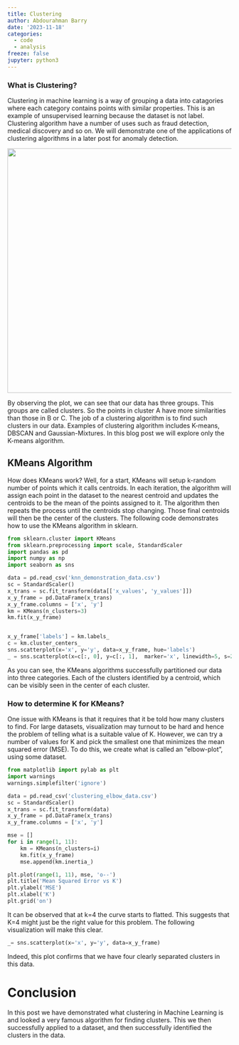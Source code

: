```yaml
---
title: Clustering
author: Abdourahman Barry
date: '2023-11-18'
categories:
  - code
  - analysis
freeze: false
jupyter: python3
---
```


### What is Clustering?

Clustering in machine learning is a way of grouping a data into catagories where each category contains points with similar properties. This is an example of unsupervised learning because the dataset is not label. Clustering algorithm have a number of uses such as fraud detection, medical discovery and so on. We will demonstrate one of the applications of clustering algorithms in a later post for anomaly detection.

![](Cluster1.png){fig-align="center" fig-width="7" fig-height="7" width="550"}

By observing the plot, we can see that our data has three groups. This groups are called clusters. So the points in cluster A have more similarities than those in B or C. The job of a clustering algorithm is to find such clusters in our data. Examples of clustering algorithm includes K-means, DBSCAN and Gaussian-Mixtures. In this blog post we will explore only the K-means algorithm.

## KMeans Algorithm

How does KMeans work? Well, for a start, KMeans will setup k-random number of points which it calls centroids. In each iteration, the algorithm will assign each point in the dataset to the nearest centroid and updates the centroids to be the mean of the points assigned to it. The algorithm then repeats the process until the centroids stop changing. Those final centroids will then be the center of the clusters. The following code demonstrates how to use the KMeans algorithm in sklearn.

```python
from sklearn.cluster import KMeans
from sklearn.preprocessing import scale, StandardScaler
import pandas as pd
import numpy as np
import seaborn as sns

data = pd.read_csv('knn_demonstration_data.csv')
sc = StandardScaler()
x_trans = sc.fit_transform(data[['x_values', 'y_values']])
x_y_frame = pd.DataFrame(x_trans)
x_y_frame.columns = ['x', 'y']
km = KMeans(n_clusters=3)
km.fit(x_y_frame)


x_y_frame['labels'] = km.labels_
c = km.cluster_centers_
sns.scatterplot(x='x', y='y', data=x_y_frame, hue='labels')
_ = sns.scatterplot(x=c[:, 0], y=c[:, 1],  marker='x', linewidth=5, s=200)
```

As you can see, the KMeans algorithms successfully partitioned our data into three categories. Each of the clusters identified by a centroid, which can be visibly seen in the center of each cluster.

### How to determine K for KMeans?

One issue with KMeans is that it requires that it be told how many clusters to find. For large datasets, visualization may turnout to be hard and hence the problem of telling what is a suitable value of K. However, we can try a number of values for K and pick the smallest one that minimizes the mean squared error (MSE). To do this, we create what is called an "elbow-plot", using some dataset.

```python

from matplotlib import pylab as plt
import warnings
warnings.simplefilter('ignore')

data = pd.read_csv('clustering_elbow_data.csv')
sc = StandardScaler()
x_trans = sc.fit_transform(data)
x_y_frame = pd.DataFrame(x_trans)
x_y_frame.columns = ['x', 'y']

mse = []
for i in range(1, 11):
    km = KMeans(n_clusters=i)
    km.fit(x_y_frame)
    mse.append(km.inertia_)

plt.plot(range(1, 11), mse, 'o--')
plt.title('Mean Squared Error vs K')
plt.ylabel('MSE')
plt.xlabel('K')
plt.grid('on')
```

It can be observed that at k=4 the curve starts to flatted. This suggests that K=4 might just be the right value for this problem. The following visualization will make this clear.

```python
_= sns.scatterplot(x='x', y='y', data=x_y_frame)
```

Indeed, this plot confirms that we have four clearly separated clusters in this data.

# Conclusion

In this post we have demonstrated what clustering in Machine Learning is and looked a very famous algorithm for finding clusters. This we then successfully applied to a dataset, and then successfully identified the clusters in the data.
